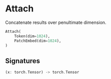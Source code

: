 
# Attach

Concatenate results over penultimate dimension.

```python copy
Attach(
    Token(dim=1024),
    PatchEmbed(dim=1024),
)
```

## Signatures
```rust
(x: torch.Tensor) -> torch.Tensor
```
